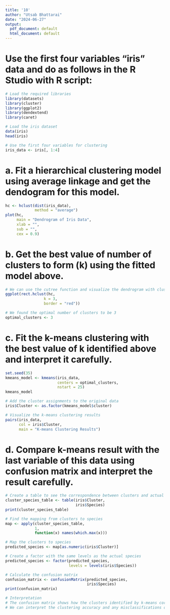 ---
title: '10'
author: "Utsab Bhattarai"
date: "2024-06-27"
output:
  pdf_document: default
  html_document: default
---

# Use the first four variables "iris" data and do as follows in the R Studio with R script:
```{r}
# Load the required libraries
library(datasets)
library(cluster)
library(ggplot2)
library(dendextend)
library(caret)

# Load the iris dataset
data(iris)
head(iris)

# Use the first four variables for clustering
iris_data <- iris[, 1:4]
```

# a. Fit a hierarchical clustering model using average linkage and get the dendogram for this model.
```{r}
hc <- hclust(dist(iris_data),
             method = "average")
plot(hc,
     main = "Dendrogram of Iris Data",
     xlab = "",
     sub = "",
     cex = 0.9)
```

# b. Get the best value of number of clusters to form (k) using the fitted model above.
```{r}
# We can use the cutree function and visualize the dendrogram with clusters
ggplot(rect.hclust(hc,
                 k = 3,
                 border = "red"))

# We found the optimal number of clusters to be 3
optimal_clusters <- 3
```

# c. Fit the k-means clustering with the best value of k identified above and interpret it carefully.
```{r}
set.seed(35)
kmeans_model <- kmeans(iris_data,
                       centers = optimal_clusters,
                       nstart = 25)
kmeans_model

# Add the cluster assignments to the original data
iris$Cluster <- as.factor(kmeans_model$cluster)

# Visualize the k-means clustering results
pairs(iris_data,
      col = iris$Cluster,
      main = "K-means Clustering Results")
```

# d. Compare k-means result with the last variable of this data using confusion matrix and interpret the result carefully.
```{r}
# Create a table to see the correspondence between clusters and actual species
cluster_species_table <- table(iris$Cluster,
                               iris$Species)
print(cluster_species_table)

# Find the mapping from clusters to species
map <- apply(cluster_species_table,
             1,
             function(x) names(which.max(x)))

# Map the clusters to species
predicted_species <- map[as.numeric(iris$Cluster)]

# Create a factor with the same levels as the actual species
predicted_species <- factor(predicted_species,
                            levels = levels(iris$Species))

# Calculate the confusion matrix
confusion_matrix <- confusionMatrix(predicted_species,
                                    iris$Species)
print(confusion_matrix)

# Interpretation
# The confusion matrix shows how the clusters identified by k-means correspond to the actual species.
# We can interpret the clustering accuracy and any misclassifications observed.
```